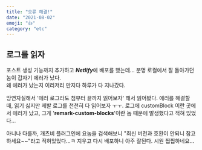 ```yaml
---
title: "오류 해결!"
date: "2021-08-02"
emoji: "👍"
category: "etc"
---
```


## 로그를 읽자
포스트 생성 기능까지 추가하고 ***Netlify***에 배포를 했는데... 분명 로컬에서 잘 돌아가던 놈이 갑자기 에러가 났다.  
왜 에러가 났는지 이리저리 만지다 하루가 다 지나갔다.

망연자실해서 '에러 로그라도 첨부터 끝까지 읽어보자' 해서 읽어봤다. 에러를 해결할 때, 읽기 싫지만 제발 로그를 천천히 다 읽어보자 ㅜㅜ. 
로그에 customBlock 이란 곳에서 에러가 났고, 그게 '**remark-custom-blocks**'이란 놈 때문에 발생했다고 적혀 있었다...

아니나 다를까, 개츠비 플러그인에 요놈을 검색해보니 "최신 버전과 호환이 안되니 참고하세요~~"라고 적혀있었다...ㅋ 지우고 다시 배포하니 아주 잘된다. 시원 찝찝하네요...
